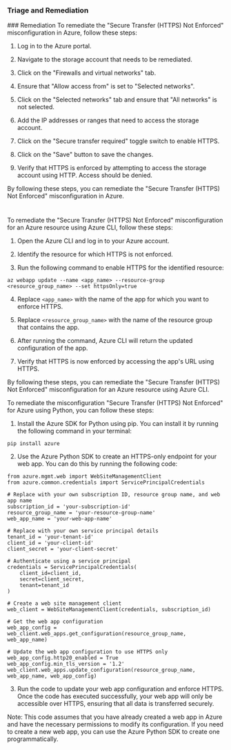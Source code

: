 
### Triage and Remediation
<Tabs>
<Tab title='Remediation'>
### Remediation

<AccordionGroup>
<Accordion title='Using Console' defaultOpen='true'>
To remediate the "Secure Transfer (HTTPS) Not Enforced" misconfiguration in Azure, follow these steps:

1. Log in to the Azure portal.

2. Navigate to the storage account that needs to be remediated.

3. Click on the "Firewalls and virtual networks" tab.

4. Ensure that "Allow access from" is set to "Selected networks".

5. Click on the "Selected networks" tab and ensure that "All networks" is not selected.

6. Add the IP addresses or ranges that need to access the storage account.

7. Click on the "Secure transfer required" toggle switch to enable HTTPS.

8. Click on the "Save" button to save the changes.

9. Verify that HTTPS is enforced by attempting to access the storage account using HTTP. Access should be denied.

By following these steps, you can remediate the "Secure Transfer (HTTPS) Not Enforced" misconfiguration in Azure.

#
</Accordion>

<Accordion title='Using CLI'>
To remediate the "Secure Transfer (HTTPS) Not Enforced" misconfiguration for an Azure resource using Azure CLI, follow these steps:

1. Open the Azure CLI and log in to your Azure account.

2. Identify the resource for which HTTPS is not enforced.

3. Run the following command to enable HTTPS for the identified resource:
```
az webapp update --name <app_name> --resource-group <resource_group_name> --set httpsOnly=true
```

4. Replace `<app_name>` with the name of the app for which you want to enforce HTTPS.

5. Replace `<resource_group_name>` with the name of the resource group that contains the app.

6. After running the command, Azure CLI will return the updated configuration of the app.

7. Verify that HTTPS is now enforced by accessing the app's URL using HTTPS.

By following these steps, you can remediate the "Secure Transfer (HTTPS) Not Enforced" misconfiguration for an Azure resource using Azure CLI.
</Accordion>

<Accordion title='Using Python'>
To remediate the misconfiguration "Secure Transfer (HTTPS) Not Enforced" for Azure using Python, you can follow these steps:

1. Install the Azure SDK for Python using pip. You can install it by running the following command in your terminal:
```
pip install azure
```

2. Use the Azure Python SDK to create an HTTPS-only endpoint for your web app. You can do this by running the following code:
```
from azure.mgmt.web import WebSiteManagementClient
from azure.common.credentials import ServicePrincipalCredentials

# Replace with your own subscription ID, resource group name, and web app name
subscription_id = 'your-subscription-id'
resource_group_name = 'your-resource-group-name'
web_app_name = 'your-web-app-name'

# Replace with your own service principal details
tenant_id = 'your-tenant-id'
client_id = 'your-client-id'
client_secret = 'your-client-secret'

# Authenticate using a service principal
credentials = ServicePrincipalCredentials(
    client_id=client_id,
    secret=client_secret,
    tenant=tenant_id
)

# Create a web site management client
web_client = WebSiteManagementClient(credentials, subscription_id)

# Get the web app configuration
web_app_config = web_client.web_apps.get_configuration(resource_group_name, web_app_name)

# Update the web app configuration to use HTTPS only
web_app_config.http20_enabled = True
web_app_config.min_tls_version = '1.2'
web_client.web_apps.update_configuration(resource_group_name, web_app_name, web_app_config)
```

3. Run the code to update your web app configuration and enforce HTTPS. Once the code has executed successfully, your web app will only be accessible over HTTPS, ensuring that all data is transferred securely.

Note: This code assumes that you have already created a web app in Azure and have the necessary permissions to modify its configuration. If you need to create a new web app, you can use the Azure Python SDK to create one programmatically.
</Accordion>

</AccordionGroup>
</Tab>
</Tabs>
